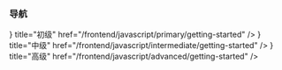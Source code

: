 ### 导航


<Cards>
  <Cards.Card
    icon={<NotionLevel className="fill-black" />}
    title="初级"
    href="/frontend/javascript/primary/getting-started"
  />
  <Cards.Card
    icon={<NotionLevel className="fill-[#1296db]" />}
    title="中级"
    href="/frontend/javascript/intermediate/getting-started"
  />
  <Cards.Card
    icon={<NotionLevel className="fill-[#C73420]" />}
    title="高级"
    href="/frontend/javascript/advanced/getting-started"
  />
</Cards>

